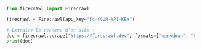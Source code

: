 ```python Python
from firecrawl import Firecrawl

firecrawl = Firecrawl(api_key="fc-YOUR-API-KEY")

# Extraire le contenu d’un site :
doc = firecrawl.scrape("https://firecrawl.dev", formats=["markdown", "html"])
print(doc)
```
